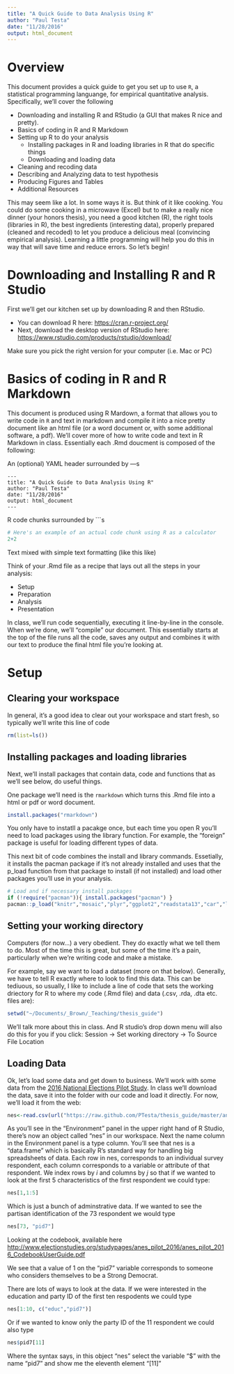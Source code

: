 ```yaml
---
title: "A Quick Guide to Data Analysis Using R"
author: "Paul Testa"
date: "11/28/2016"
output: html_document
---
```


# Overview

This document provides a quick guide to get you set up to use `R`, a statistical programming languange, for empirical quantitative analysis. Specifically, we'll cover the following

- Downloading and installing R and RStudio (a GUI that makes R nice and pretty).
- Basics of coding in R and R Markdown
- Setting up R to do your analysis
    - Installing packages in R and loading libraries in R that do specific things
    - Downloading and loading data
- Cleaning and recoding data
- Describing and Analyzing data to test hypothesis
- Producing Figures and Tables
- Additional Resources

This may seem like a lot. In some ways it is. But think of it like cooking. You could do some cooking in a microwave (Excel) but to make a really nice dinner (your honors thesis), you need a good kitchen (R), the right tools (libraries in R), the best ingredients (interesting data), properly prepared (cleaned and recoded) to let you produce a delicious meal (convincing empirical analysis). Learning a little programming will help you do this in way that will save time and reduce errors. So let's begin!

# Downloading and Installing R and R Studio

First we'll get our kitchen set up by downloading R and then RStudio.

- You can download R here: <https://cran.r-project.org/>
- Next, download the desktop version of RStudio here: <https://www.rstudio.com/products/rstudio/download/>

Make sure you pick the right version for your computer (i.e. Mac or PC)

# Basics of coding in R and R Markdown

This document is produced using R Mardown, a format that allows you to write code in `R` and text in markdown and compile it into a nice pretty document like an html file (or a word document or, with some additional software, a pdf). We'll cover more of how to write code and text in R Markdown in class. Essentially each .Rmd doucment is composed of the following:

An (optional) YAML header surrounded by ---s

    ---
    title: "A Quick Guide to Data Analysis Using R"
    author: "Paul Testa"
    date: "11/28/2016"
    output: html_document
    ---

R code chunks surrounded by ```s


```r
# Here's an example of an actual code chunk using R as a calculator
2+2
```


Text mixed with simple text formatting (like this like)

Think of your .Rmd file as a recipe that lays out all the steps in your analysis:

- Setup
- Preparation
- Analysis
- Presentation

In class, we'll run code sequentially, executing it line-by-line in the console. When we're done, we'll "compile" our document. This essentially starts at the top of the file runs all the code, saves any output and combines it with our text to produce the final html file you're looking at.


# Setup

## Clearing your workspace

In general, it's a good idea to clear out your workspace and start fresh, so typically we'll write this line of code

```r
rm(list=ls())
```

## Installing packages and loading libraries

Next, we'll install packages that contain data, code and functions that as we'll see below, do useful things.

One package we'll need is the `rmarkdown` which turns this .Rmd file into a html or pdf or word document.

```r
install.packages("rmarkdown")
```

You only have to instatll a pacakge once, but each time you open R you'll need to load packages using the library function. For example, the "foreign" package is useful for loading different types of data.


This next bit of code combines the install and library commands. Essetially, it installs the pacman package if it's not already installed and uses that the p_load function from that package to install (if not installed) and load other packages you'll use in your analysis.

```r
# Load and if necessary install packages
if (!require("pacman")){ install.packages("pacman") }
pacman::p_load("knitr","mosaic","plyr","ggplot2","readstata13","car","lmtest","sandwich","gtable","grid","texreg")
```


## Setting your working directory

Computers (for now...) a very obedient. They do exactly what we tell them to do. Most of the time this is great, but some of the time it's a pain, particularly when we're writing code and make a mistake. 

For example, say we want to load a dataset (more on that below). Generally, we have to tell R exactly where to look to find this data. This can be tediuous, so usually, I like to include a line of code that sets the working driectory for R to where my code (.Rmd file) and data (.csv, .rda, .dta  etc. files are):

```r
setwd("~/Documents/_Brown/_Teaching/thesis_guide")
```

We'll talk more about this in class. And R studio's drop down menu will also do this for you if you click: Session -> Set working directory -> To Source File Location

## Loading Data

Ok, let's load some data and get down to business. We'll work with some data from the [2016 National Elections Pilot Study](http://www.electionstudies.org/studypages/anes_pilot_2016/anes_pilot_2016.htm). 
In class we'll download the data, save it into the folder with our code and load it directly. For now, we'll load it from the web:  

```r
nes<-read.csv(url("https://raw.github.com/PTesta/thesis_guide/master/anes_pilot_2016.csv"))
```

As you'll see in the "Environment" panel in the upper right hand of R Studio, there's now an object called "nes" in our workspace. Next the name column in the Environment panel is a type column. You'll see that nes is a "data.frame" which is basically R's standard way for handling big spreadsheets of data. Each row in nes, corresponds to an individual survey respondent, each column corresponds to a variable or attribute of that respondent. We index rows by $i$ and columns by $j$ so that if we wanted to look at the first 5 characteristics of the first respondent we could type:

```r
nes[1,1:5]
```

Which is just a bunch of adminstrative data. If we wanted to see the partisan identification of the 73 respondent we would type

```r
nes[73, "pid7"]
```

Looking at the codebook, available here <http://www.electionstudies.org/studypages/anes_pilot_2016/anes_pilot_2016_CodebookUserGuide.pdf>

We see that a value of 1 on the "pid7" variable corresponds to someone who considers themselves to be a Strong Democrat.

There are lots of ways to look at the data. If we were interested in the education and party ID of the first ten respodents we could type

```r
nes[1:10, c("educ","pid7")]
```

Or if we wanted to know only the party ID of the 11 respondent we could also type

```r
nes$pid7[11]
```

Where the syntax says, in this object "nes" select the variable "$" with the name "pid7" and show me the eleventh element "[11]"






